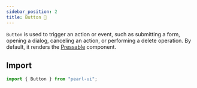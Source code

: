 ```yaml
---
sidebar_position: 2
title: Button 🚧
---
```


`Button` is used to trigger an action or event, such as submitting a form, opening a dialog, canceling an action, or performing a delete operation. By default, it renders the [Pressable](./Pressable) component.

## Import

```jsx
import { Button } from "pearl-ui";
```

<!-- 
## Usage

```jsx
<Pressable
  onPress={() => {
    console.log("I was pressed!");
  }}
  p="m"
  backgroundColor="primary.500"
>
  <Text>Press me!</Text>
</Pressable>
```

### Android Ripple effect

In order to preserve the native ripple effect on Android devices, `Pressable` provides a default ripple effect that should work for most scenarios. However:

- this effect can be further customized using the `androidRippleConfig` prop,
- or disabled altogether using `isDisabledAndroidRipple`, as per your design requirements (Refer to the [props section](#props) for more).

```jsx
// The ripple effect can be customized by passing in a config object
<Pressable
  onPress={() => {
    console.log("I was pressed!");
  }}
  p="m"
  backgroundColor="primary.500"
  androidRippleConfig={{ color: "primary.800" }}
>
  <Text>Press me!</Text>
</Pressable>

// Or the ripple effect can be disabled altogether
<Pressable
  onPress={() => {
    console.log("I was pressed!");
  }}
  p="m"
  backgroundColor="primary.500"
  isDisabledAndroidRipple
>
  <Text>Press me!</Text>
</Pressable>
```

## Example


<Tabs
  defaultValue="light"
  values={[
    { label: 'Light', value: 'light', },
    { label: 'Dark', value: 'dark', },
  ]
}>
<TabItem value="light">

<Snack snackId="@agrawal-rohit/pressable-light" />

</TabItem>

<TabItem value="dark">

<Snack snackId="@agrawal-rohit/pressable-dark" />

</TabItem>
</Tabs>

## Accessibility

- Pressable has the `role` of `button`.
- Pressable has the default label set as 'Press me!'. A custom label can be specified using the `accessibilityLabel` prop.
- Pressable expects an `actionDescription` prop to specify the intented outcome of interacting with the component eg. 'Closes modal', 'Go to the homepage', etc.

## Props

### Supported style props

You can pass all [Box](../common/Box) related props to `Pressable`, in addition to the following.

### Additional props

| Name                    | Required | Type                                                                                                                | Default                                      | Description                                                                                                                     |
| ----------------------- | -------- | ------------------------------------------------------------------------------------------------------------------- | -------------------------------------------- | ------------------------------------------------------------------------------------------------------------------------------- |
| onPress                 | true     | <t>({ nativeEvent: [PressEvent](https://reactnative.dev/docs/pressevent) }) => void</t>                             |                                              | Function to call when the component is pressed.                                                                                 |
| actionDescription       | true     | <t>string</t>                                                                                                       |                                              | A short description of the action that occurs when this element is interacted with (Used for accessibility).                    |
| onPressIn               | false    | <t>({ nativeEvent: [PressEvent](https://reactnative.dev/docs/pressevent) }) => void</t>                             |                                              | Called immediately when a touch is engaged, before `onPressOut` and `onPress`.                                                  |
| onPressInDelay          | false    | <t>number</t>                                                                                                       | null                                         | Duration (in milliseconds) to wait after press down before calling onPressIn.                                                   |
| onPressOut              | false    | <t>({ nativeEvent: [PressEvent](https://reactnative.dev/docs/pressevent) }) => void</t>                             |                                              | Called when a touch is released.                                                                                                |
| onLongPress             | false    | <t>({ nativeEvent: [PressEvent](https://reactnative.dev/docs/pressevent) }) => void</t>                             |                                              | Called if the time after onPressIn lasts longer than 500 milliseconds. This time period can be customized with `delayLongPress` |
| delayLongPress          | false    | <t>number</t>                                                                                                       | 500                                          | Duration (in milliseconds) from onPressIn before onLongPress is called                                                          |
| hitSlop                 | false    | <t>[Rect](https://reactnative.dev/docs/rect) \| number</t>                                                          |                                              | Sets additional distance outside of element in which a press can be detected.                                                   |
| pressRetentionOffset    | false    | <t>[Rect](https://reactnative.dev/docs/rect) \| number</t>                                                          | { bottom: 30, left: 20, right: 20, top: 20 } | Additional distance outside of this view in which a touch is considered a press before onPressOut is triggered.                 |
| isDisabled              | false    | <t>boolean</t>                                                                                                      | `false`                                      | Whether the press behavior is disabled.                                                                                         |
| isDisabledAndroidSound  | false    | <t>boolean</t>                                                                                                      | false                                        | If true, doesn't play Android system sound on press.                                                                            |
| androidRippleConfig     | false    | <t>{ color: PearlTheme['palette'] \| ColorModeColor, borderless: boolean, radius: number, foreground: boolean }</t> | { color: "#E4E9F2", borderless: false }      | Ripple effect configuration for the android_ripple property.                                                                    |
| isDisabledAndroidRipple | false    | <t>boolean</t>                                                                                                      | `false`                                      | Enables the Android ripple effect and configures its properties.                                                                | -->
